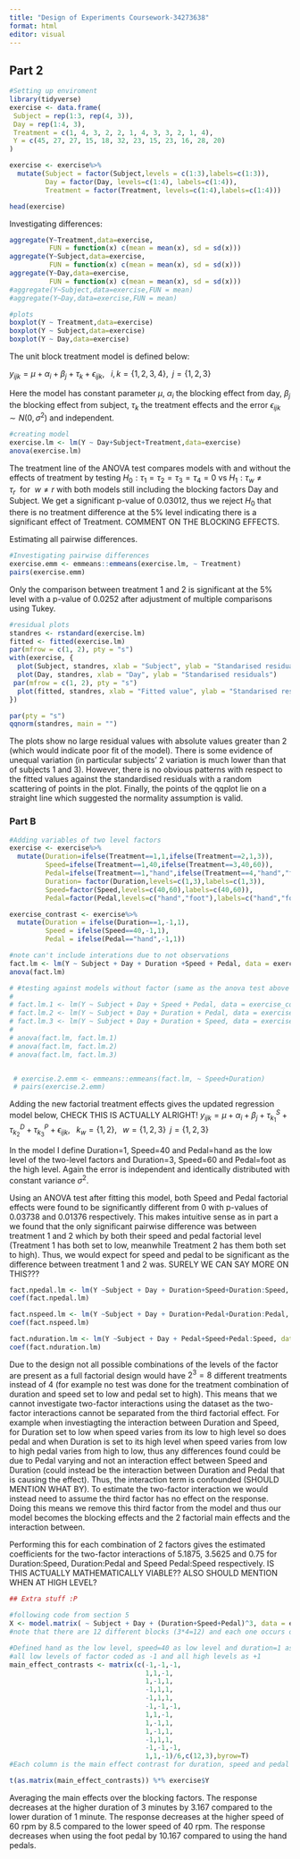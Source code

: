 ```yaml
---
title: "Design of Experiments Coursework-34273638"
format: html
editor: visual
---
```


## Part 2

```r
#Setting up enviroment
library(tidyverse)
exercise <- data.frame(
 Subject = rep(1:3, rep(4, 3)),
 Day = rep(1:4, 3),
 Treatment = c(1, 4, 3, 2, 2, 1, 4, 3, 3, 2, 1, 4),
 Y = c(45, 27, 27, 15, 18, 32, 23, 15, 23, 16, 28, 20)
)

exercise <- exercise%>%
  mutate(Subject = factor(Subject,levels = c(1:3),labels=c(1:3)),
         Day = factor(Day, levels=c(1:4), labels=c(1:4)),
         Treatment = factor(Treatment, levels=c(1:4),labels=c(1:4)))

head(exercise)
```

Investigating differences:

```r
aggregate(Y~Treatment,data=exercise,
          FUN = function(x) c(mean = mean(x), sd = sd(x)))
aggregate(Y~Subject,data=exercise,
          FUN = function(x) c(mean = mean(x), sd = sd(x)))
aggregate(Y~Day,data=exercise,
          FUN = function(x) c(mean = mean(x), sd = sd(x)))
#aggregate(Y~Subject,data=exercise,FUN = mean)
#aggregate(Y~Day,data=exercise,FUN = mean)

#plots
boxplot(Y ~ Treatment,data=exercise)
boxplot(Y ~ Subject,data=exercise)
boxplot(Y ~ Day,data=exercise)
```

The unit block treatment model is defined below:

$y_{ijk} = \mu + \alpha_{i} + \beta_{j} + \tau_{k} + \epsilon_{ijk}, \; \: \: i,k=\{1,2,3,4\}, \; \; j=\{1,2,3\}$

Here the model has constant parameter $\mu$, $\alpha_{i}$ the blocking effect from day, $\beta_{j}$ the blocking effect from subject, $\tau_{k}$ the treatment effects and the error $\epsilon_{ijk} \sim N(0,\sigma^{2})$ and independent.

```r
#creating model
exercise.lm <- lm(Y ~ Day+Subject+Treatment,data=exercise)
anova(exercise.lm)
```

The treatment line of the ANOVA test compares models with and without the effects of treatment by testing $H_{0}: \tau_{1}=\tau_{2}=\tau_{3}=\tau_{4}=0$ vs $H_{1}:\tau_{w} \ne \tau_{r} \: \:\text{for} \: \: w \ne r$ with both models still including the blocking factors Day and Subject. We get a significant p-value of 0.03012, thus we reject $H_{0}$ that there is no treatment difference at the 5% level indicating there is a significant effect of Treatment. COMMENT ON THE BLOCKING EFFECTS.

Estimating all pairwise differences.

```r
#Investigating pairwise differences
exercise.emm <- emmeans::emmeans(exercise.lm, ~ Treatment)
pairs(exercise.emm)
```

Only the comparison between treatment 1 and 2 is significant at the 5% level with a p-value of 0.0252 after adjustment of multiple comparisons using Tukey.

```r
#residual plots
standres <- rstandard(exercise.lm)
fitted <- fitted(exercise.lm)
par(mfrow = c(1, 2), pty = "s")
with(exercise, {
  plot(Subject, standres, xlab = "Subject", ylab = "Standarised residuals")
  plot(Day, standres, xlab = "Day", ylab = "Standarised residuals")
 par(mfrow = c(1, 2), pty = "s") 
  plot(fitted, standres, xlab = "Fitted value", ylab = "Standarised residuals")
})

par(pty = "s")
qqnorm(standres, main = "")

```

The plots show no large residual values with absolute values greater than 2 (which would indicate poor fit of the model). There is some evidence of unequal variation (in particular subjects' 2 variation is much lower than that of subjects 1 and 3). However, there is no obvious patterns with respect to the fitted values against the standardised residuals with a random scattering of points in the plot. Finally, the points of the qqplot lie on a straight line which suggested the normality assumption is valid.

### Part B

```r
#Adding variables of two level factors
exercise <- exercise%>%
  mutate(Duration=ifelse(Treatment==1,1,ifelse(Treatment==2,1,3)),
         Speed=ifelse(Treatment==1,40,ifelse(Treatment==3,40,60)),
         Pedal=ifelse(Treatment==1,"hand",ifelse(Treatment==4,"hand","foot")),
         Duration= factor(Duration,levels=c(1,3),labels=c(1,3)),
         Speed=factor(Speed,levels=c(40,60),labels=c(40,60)),
         Pedal=factor(Pedal,levels=c("hand","foot"),labels=c("hand","foot")))

exercise_contrast <- exercise%>%
  mutate(Duration = ifelse(Duration==1,-1,1),
         Speed = ifelse(Speed==40,-1,1),
         Pedal = ifelse(Pedal=="hand",-1,1))
```


```r
#note can't include interations due to not observations
fact.lm <- lm(Y ~ Subject + Day + Duration +Speed + Pedal, data = exercise_contrast)
anova(fact.lm)

# #testing against models without factor (same as the anova test above but just doing explictly)
# 
# fact.lm.1 <- lm(Y ~ Subject + Day + Speed + Pedal, data = exercise_contrast)
# fact.lm.2 <- lm(Y ~ Subject + Day + Duration + Pedal, data = exercise_contrast)
# fact.lm.3 <- lm(Y ~ Subject + Day + Duration + Speed, data = exercise_contrast)
# 
# anova(fact.lm, fact.lm.1)
# anova(fact.lm, fact.lm.2)
# anova(fact.lm, fact.lm.3)


 # exercise.2.emm <- emmeans::emmeans(fact.lm, ~ Speed+Duration)
 # pairs(exercise.2.emm)
```

Adding the new factorial treatment effects gives the updated regression model below, 
CHECK THIS IS ACTUALLY ALRIGHT!
$y_{ijk} = \mu + \alpha_{i} + \beta_{j} + \tau_{k_{1}}^{S} + \tau_{k_{2}}^{D} + \tau_{k_{3}}^{P} + \epsilon_{ijk}, \; \: \: k_{w}=\{1,2\}, \;\;\; w = \{1,2,3\} \; \; j=\{1,2,3\}$

In the model I define Duration=1, Speed=40 and Pedal=hand as the low level of the two-level factors and Duration=3, Speed=60 and Pedal=foot as the high level. Again the error is independent and identically distributed with constant variance $\sigma^{2}$.

Using an ANOVA test after fitting this model, both Speed and Pedal factorial effects were found to be significantly different from 0 with p-values of 0.03738 and 0.01376 respectively. 
This makes intuitive sense as in part a we found that the only significant pairwise difference was between treatment 1 and 2 which by both their speed and pedal factorial level (Treatment 1 has both set to low, meanwhile Treatment 2 has them both set to high). Thus, we would expect for speed and pedal to be significant as the difference between treatment 1 and 2 was. SURELY WE CAN SAY MORE ON THIS???


```r
fact.npedal.lm <- lm(Y ~Subject + Day + Duration+Speed+Duration:Speed, data = exercise_contrast)
coef(fact.npedal.lm)

fact.nspeed.lm <- lm(Y ~Subject + Day + Duration+Pedal+Duration:Pedal, data = exercise_contrast)
coef(fact.nspeed.lm)

fact.nduration.lm <- lm(Y ~Subject + Day + Pedal+Speed+Pedal:Speed, data = exercise_contrast)
coef(fact.nduration.lm)
```

Due to the design not all possible combinations of the levels of the factor are present as a full factorial design would have $2^{3}=8$ different treatments instead of 4 (for example no test was done for the treatment combination of duration and speed set to low and pedal set to high). This means that we cannot investigate two-factor interactions using the dataset as the two-factor interactions cannot be separated from the third factorial effect. For example when investiagting the interaction between Duration and Speed, for Duration set to low when speed varies from its low to high level so does pedal and when Duration is set to its high level when speed varies from low to high pedal varies from high to low, thus any differences found could be due to Pedal varying and not an interaction effect between Speed and Duration (could instead be the interaction between Duration and Pedal that is causing the effect). Thus, the interaction term is confounded (SHOULD MENTION WHAT BY). To estimate the two-factor interaction we would instead need to assume the third factor has no effect on the response. Doing this means we remove this third factor from the model and thus our model becomes the blocking effects and the 2 factorial main effects and the interaction between.

Performing this for each combination of 2 factors gives the estimated coefficients for the two-factor interactions of 5.1875, 3.5625 and 0.75 for Duration:Speed, Duration:Pedal and Speed Pedal:Speed respectively. IS THIS ACTUALLY MATHEMATICALLY VIABLE?? ALSO SHOULD MENTION WHEN AT HIGH LEVEL? 

```r
## Extra stuff :P

#following code from section 5
X <- model.matrix( ~ Subject + Day + (Duration+Speed+Pedal)^3, data = exercise_contrast)
#note that there are 12 different blocks (3*4=12) and each one occurs once

#Defined hand as the low level, speed=40 as low level and duration=1 as low level
#all low levels of factor coded as -1 and all high levels as +1
main_effect_contrasts <- matrix(c(-1,-1,-1,
                                  1,1,-1,
                                  1,-1,1,
                                  -1,1,1,
                                  -1,1,1,
                                  -1,-1,-1,
                                  1,1,-1,
                                  1,-1,1,
                                  1,-1,1,
                                  -1,1,1,
                                  -1,-1,-1,
                                  1,1,-1)/6,c(12,3),byrow=T)
#Each column is the main effect contrast for duration, speed and pedal respectively

t(as.matrix(main_effect_contrasts)) %*% exercise$Y
```

Averaging the main effects over the blocking factors. The response decreases at the higher duration of 3 minutes by 3.167 compared to the lower duration of 1 minute. The response decreases at the higher speed of 60 rpm by 8.5 compared to the lower speed of 40 rpm. The response decreases when using the foot pedal by 10.167 compared to using the hand pedals.
